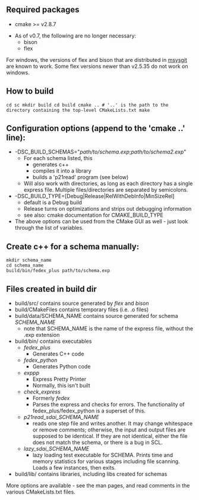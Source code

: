 == Required packages ==
* cmake >= v2.8.7

* As of v0.7, the following are no longer necessary:
** bison
** flex

For windows, the versions of flex and bison that are distributed in [http://code.google.com/p/msysgit/ msysgit] are known to work. Some flex versions newer than v2.5.35 do not work on windows.

== How to build ==

<code language="shell">cd sc
mkdir build
cd build
cmake ..    # '..' is the path to the directory containing the top-level CMakeLists.txt
make</code>

== Configuration options (append to the 'cmake ..' line): ==
* -DSC_BUILD_SCHEMAS="''path/to/schema.exp'';''path/to/schema2.exp''"
** For each schema listed, this
*** generates c++
*** compiles it into a library
*** builds a 'p21read' program (see below)
** Will also work with directories, as long as each directory has a single express file. Multiple files/directories are separated by semicolons.
* -DSC_BUILD_TYPE=[Debug|Release|RelWithDebInfo|MinSizeRel]
** default is a Debug build
** Release turns on optimizations and strips out debugging information
** see also: cmake documentation for CMAKE_BUILD_TYPE
* The above options can be used from the CMake GUI as well - just look through the list of variables.

== Create c++ for a schema manually: ==
<pre>
mkdir schema_name
cd schema_name
build/bin/fedex_plus path/to/schema.exp
</pre>

== Files created in build dir ==
* build/src/ contains source generated by ''flex'' and ''bison''
* build/CMakeFiles contains temporary files (i.e. .o files)
* build/data/SCHEMA_NAME contains source generated for schema ''SCHEMA_NAME''
** note that SCHEMA_NAME is the name of the express file, without the .exp extension
* build/bin/ contains executables
** ''fedex_plus''
*** Generates C++ code
** ''fedex_python''
*** Generates Python code
** ''exppp''
*** Express Pretty Printer
*** Normally, this isn't built
** ''check_express''
*** Formerly ''fedex''
*** Parses the express and checks for errors. The functionality of fedex_plus/fedex_python is a superset of this.
** ''p21read_sdai_SCHEMA_NAME''
*** reads one step file and writes another. It may change whitespace or remove comments; otherwise, the input and output files are supposed to be identical. If they are not identical, either the file does not match the schema, or there is a bug in SCL.
** ''lazy_sdai_SCHEMA_NAME''
*** lazy loading test executable for SCHEMA. Prints time and memory statistics for various stages including file scanning. Loads a few instances, then exits.
* build/lib/ contains libraries, including libs created for schemas


More options are available - see the man pages, and read comments in the various CMakeLists.txt files.
